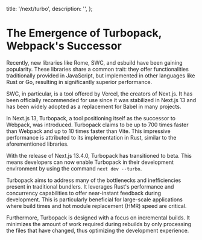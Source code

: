   title: '/next/turbo',
  description:
    '',
};


# The Emergence of Turbopack, Webpack's Successor

Recently, new libraries like Rome, SWC, and esbuild have been gaining popularity. These libraries share a common trait: they offer functionalities traditionally provided in JavaScript, but implemented in other languages like Rust or Go, resulting in significantly superior performance.

SWC, in particular, is a tool offered by Vercel, the creators of Next.js. It has been officially recommended for use since it was stabilized in Next.js 13 and has been widely adopted as a replacement for Babel in many projects.

In Next.js 13, Turbopack, a tool positioning itself as the successor to Webpack, was introduced. Turbopack claims to be up to 700 times faster than Webpack and up to 10 times faster than Vite. This impressive performance is attributed to its implementation in Rust, similar to the aforementioned libraries.

With the release of Next.js 13.4.0, Turbopack has transitioned to beta. This means developers can now enable Turbopack in their development environment by using the command `next dev --turbo`.


Turbopack aims to address many of the bottlenecks and inefficiencies present in traditional bundlers. It leverages Rust's performance and concurrency capabilities to offer near-instant feedback during development. This is particularly beneficial for large-scale applications where build times and hot module replacement (HMR) speed are critical.

Furthermore, Turbopack is designed with a focus on incremental builds. It minimizes the amount of work required during rebuilds by only processing the files that have changed, thus optimizing the development experience.
